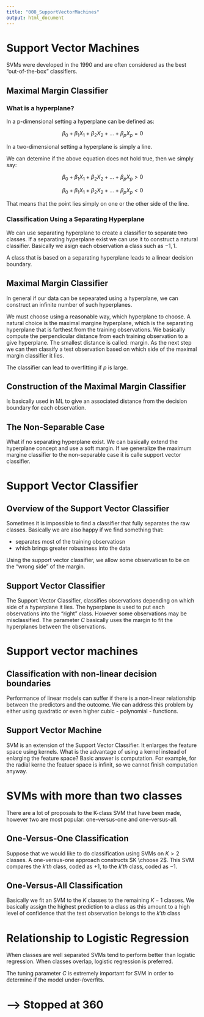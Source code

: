 ```yaml
---
title: "008_SupportVectorMachines"
output: html_document
---
```


# Support Vector Machines

SVMs were developed in the 1990 and are often considered as the best "out-of-the-box" classifiers.

## Maximal Margin Classifier

### What is a hyperplane?

In a p-dimensional setting a hyperplane can be defined as:

$$
\beta_0 + \beta_1X_1 + \beta_2X_2 + ... + \beta_pX_p = 0 
$$

In a two-dimensional setting a hyperplane is simply a line. 

We can detemine if the above equation does not hold true, then we simply say:

$$
\beta_0 + \beta_1X_1 + \beta_2X_2 + ... + \beta_pX_p > 0
$$

$$
\beta_0 + \beta_1X_1 + \beta_2X_2 + ... + \beta_pX_p < 0
$$

That means that the point lies simply on one or the other side of the line. 

### Classification Using a Separating Hyperplane

We can use separating hyperplane to create a classifier to separate two classes. If a separating hyperplane exist we can use it to construct a natural classifier. Basically we asign each observation a class such as ${-1,1}$. 

A class that is based on a separating hyperplane leads to a linear decision boundary.

## Maximal Margin Classifier

In general if our data can be sepearated using a hyperplane, we can construct an infinite number of such hyperplanes.

We must choose using a reasonable way, which hyperplane to choose. A natural choice is the maximal margine hyperplane, which is the separating hyperplane that is farthest from the training observations. 
We basically compute the perpendicular distance from each training observation to a give hyperplane. The smallest distance is called: margin. As the next step we can then classify a test observation based on which side of the maximal margin classifier it lies. 

The classifier can lead to overfitting if $p$ is large.

## Construction of the Maximal Margin Classifier

Is basically used in ML to give an associated distance from the decision boundary for each observation. 

## The Non-Separable Case

What if no separating hyperplane exist. We can basically extend the hyperplane concept and use a soft margin. If we generalize the maximum margine classifier to the non-separable case it is calle support vector classifier. 

# Support Vector Classifier

## Overview of the Support Vector Classifier

Sometimes it is impossible to find a classifier that fully separates the raw classes. Basically we are also happy if we find something that:

* separates most of the training observatiosn
* which brings greater robustness into the data

Using the support vector classifier, we allow some observatiosn to be on the "wrong side" of the margin. 

## Support Vector Classifier

The Support Vector Classifier, classifies observations depending on which side of a hyperplane it lies. The hyperplane is used to put each observations into the "right" class. However some observations may be misclassified. The parameter $C$ basically uses the margin to fit the hyperplanes between the observations. 

# Support vector machines

## Classification with non-linear decision boundaries

Performance of linear models can suffer if there is a non-linear relationship between the predictors and the outcome. We can address this problem by either using quadratic or even higher cubic - polynomial - functions. 

## Support Vector Machine

SVM is an extension of the Support Vector Classifier. It enlarges the feature space using kernels. What is the advantage of using a kernel instead of enlarging the feature space? Basic answer is computation. For example, for the radial kerne the featuer space is infinit, so we cannot finish computation anyway. 

# SVMs with more than two classes

There are a lot of proposals to the K-class SVM that have been made, however two are most popular: one-versus-one and one-versus-all.

## One-Versus-One Classification

Suppose that we would like to do classification using SVMs on $K > 2$ classes. A one-versus-one approach constructs $K \choose 2$. This SVM compares the $k'th$ class, coded as $+1$, to the $k'th$ class, coded as $-1$.

## One-Versus-All Classification

Basically we fit an SVM to the $K$ classes to the remaining $K-1$ classes. We basically assign the highest prediction to a class as this amount to a high level of confidence that the test observation belongs to the $k'th$ class

# Relationship to Logistic Regression

When classes are well separated SVMs tend to  perform better than logistic regression. When classes overlap, logistic regression is preferred.

The tuning parameter $C$ is extremely important for SVM in order to determine if the model under-/overfits.









# --> Stopped at 360